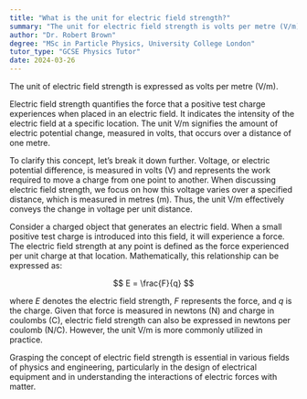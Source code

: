 ```yaml
---
title: "What is the unit for electric field strength?"
summary: "The unit for electric field strength is volts per metre (V/m)."
author: "Dr. Robert Brown"
degree: "MSc in Particle Physics, University College London"
tutor_type: "GCSE Physics Tutor"
date: 2024-03-26
---
```


The unit of electric field strength is expressed as volts per metre ($\text{V/m}$).

Electric field strength quantifies the force that a positive test charge experiences when placed in an electric field. It indicates the intensity of the electric field at a specific location. The unit $\text{V/m}$ signifies the amount of electric potential change, measured in volts, that occurs over a distance of one metre.

To clarify this concept, let’s break it down further. Voltage, or electric potential difference, is measured in volts ($\text{V}$) and represents the work required to move a charge from one point to another. When discussing electric field strength, we focus on how this voltage varies over a specified distance, which is measured in metres ($\text{m}$). Thus, the unit $\text{V/m}$ effectively conveys the change in voltage per unit distance.

Consider a charged object that generates an electric field. When a small positive test charge is introduced into this field, it will experience a force. The electric field strength at any point is defined as the force experienced per unit charge at that location. Mathematically, this relationship can be expressed as:

$$
E = \frac{F}{q}
$$

where $E$ denotes the electric field strength, $F$ represents the force, and $q$ is the charge. Given that force is measured in newtons ($\text{N}$) and charge in coulombs ($\text{C}$), electric field strength can also be expressed in newtons per coulomb ($\text{N/C}$). However, the unit $\text{V/m}$ is more commonly utilized in practice.

Grasping the concept of electric field strength is essential in various fields of physics and engineering, particularly in the design of electrical equipment and in understanding the interactions of electric forces with matter.
    